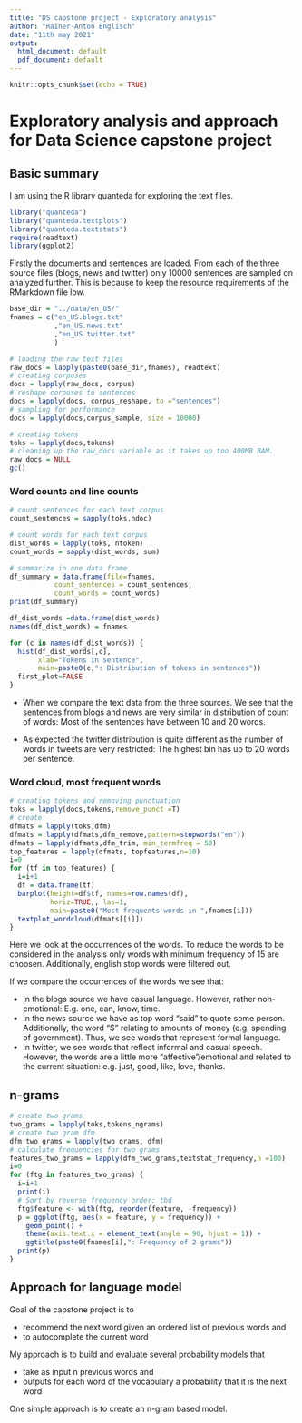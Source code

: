 ```yaml
---
title: "DS capstone project - Exploratory analysis"
author: "Rainer-Anton Englisch"
date: "11th may 2021"
output:
  html_document: default
  pdf_document: default
---
```


```r
knitr::opts_chunk$set(echo = TRUE)
```

# Exploratory analysis and approach for Data Science capstone project


## Basic summary

I am using the R library quanteda for exploring the text files.

```r
library("quanteda")
library("quanteda.textplots")
library("quanteda.textstats")
require(readtext)
library(ggplot2)
```

Firstly the documents and sentences are loaded. From each of the three source files (blogs, news and twitter) only 10000 sentences are sampled on analyzed further. This is because to keep the resource requirements of the RMarkdown file low.

```r
base_dir = "../data/en_US/"
fnames = c("en_US.blogs.txt"
           ,"en_US.news.txt"
           ,"en_US.twitter.txt"
           )

# loading the raw text files
raw_docs = lapply(paste0(base_dir,fnames), readtext)
# creating corpuses
docs = lapply(raw_docs, corpus)
# reshape corpuses to sentences
docs = lapply(docs, corpus_reshape, to ="sentences")
# sampling for performance
docs = lapply(docs,corpus_sample, size = 10000)

# creating tokens
toks = lapply(docs,tokens)
# cleaning up the raw_docs variable as it takes up too 400MB RAM.
raw_docs = NULL
gc()
```

### Word counts and line counts

```r
# count sentences for each text corpus
count_sentences = sapply(toks,ndoc)

# count words for each text corpus
dist_words = lapply(toks, ntoken) 
count_words = sapply(dist_words, sum)

# summarize in one data frame
df_summary = data.frame(file=fnames, 
           count_sentences = count_sentences, 
           count_words = count_words)
print(df_summary)

df_dist_words =data.frame(dist_words)
names(df_dist_words) = fnames

for (c in names(df_dist_words)) {
  hist(df_dist_words[,c], 
       xlab="Tokens in sentence",
       main=paste0(c,": Distribution of tokens in sentences"))
  first_plot=FALSE
}
```

- When we compare the text data from the three sources. We see that the sentences from blogs and news are very similar in distribution of count of words: Most of the sentences have between 10 and 20 words.

- As expected the twitter distribution is quite different as the number of words in tweets are very restricted: The highest bin has up to 20 words per sentence.

### Word cloud, most frequent words
```r
# creating tokens and removing punctuation
toks = lapply(docs,tokens,remove_punct =T)
# create 
dfmats = lapply(toks,dfm)
dfmats = lapply(dfmats,dfm_remove,pattern=stopwords("en"))
dfmats = lapply(dfmats,dfm_trim, min_termfreq = 50)
top_features = lapply(dfmats, topfeatures,n=10)
i=0
for (tf in top_features) {
  i=i+1
  df = data.frame(tf)
  barplot(height=df$tf, names=row.names(df), 
          horiz=TRUE,, las=1,
          main=paste0("Most frequents words in ",fnames[i]))
  textplot_wordcloud(dfmats[[i]])
}

``` 
Here we look at the occurrences of the words. To reduce the words to be considered in the analysis only words with minimum frequency of 15 are choosen. Additionally, english stop words were filtered out.

If we compare the occurrences of the words we see that:

- In the blogs source we have casual language. However, rather non-emotional: E.g. one, can, know, time.
- In the news source we have as top word "said" to quote some person. Additionally, the word "$" relating to amounts of money (e.g. spending of government). Thus, we see words that represent formal language.
- In twitter, we see words that reflect informal and casual speech. However, the words are a little more "affective"/emotional and related to the current situation: e.g. just, good, like, love, thanks.

## n-grams
```r
# create two grams
two_grams = lapply(toks,tokens_ngrams)
# create two gram dfm 
dfm_two_grams = lapply(two_grams, dfm)
# calculate frequencies for two grams
features_two_grams = lapply(dfm_two_grams,textstat_frequency,n =100)
i=0
for (ftg in features_two_grams) {
  i=i+1
  print(i)
  # Sort by reverse frequency order: tbd
  ftg$feature <- with(ftg, reorder(feature, -frequency))
  p = ggplot(ftg, aes(x = feature, y = frequency)) +
    geom_point() +
    theme(axis.text.x = element_text(angle = 90, hjust = 1)) +
    ggtitle(paste0(fnames[i],": Frequency of 2 grams"))
  print(p)
}

``` 

## Approach for language model

Goal of the capstone project is to 

- recommend the next word given an ordered list of previous words and
- to autocomplete the current word

My approach is to build and evaluate several probability models that 

- take as input n previous words and 
- outputs for each word of the vocabulary a probability that it is the next word

One simple approach is to create an n-gram based model.


